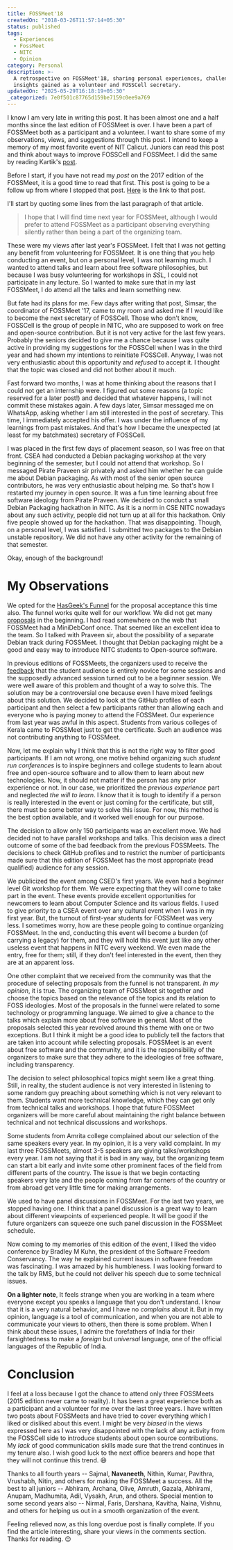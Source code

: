 ```yaml
---
title: FOSSMeet'18
createdOn: "2018-03-26T11:57:14+05:30"
status: published
tags:
  - Experiences
  - FossMeet
  - NITC
  - Opinion
category: Personal
description: >-
  A retrospective on FOSSMeet'18, sharing personal experiences, challenges, and
  insights gained as a volunteer and FOSSCell secretary.
updatedOn: "2025-05-29T16:18:19+05:30"
_categorized: 7e0f501c87765d159be7159c0ee9a769
---
```


I know I am very late in writing this post. It has been almost one and a half
months since the last edition of FOSSMeet is over. I have been a part of
FOSSMeet both as a participant and a volunteer. I want to share some of my
observations, views, and suggestions through this post. I intend to keep a
memory of my most favorite event of NIT Calicut. Juniors can read this post and
think about ways to improve FOSSCell and FOSSMeet. I did the same by reading
Kartik's
[post](http://techglider.in/post/2013/04/14/of-fossmeets-at-nit-calicut/).

Before I start, if you have not read my _post_ on the 2017 edition of the
FOSSMeet, it is a good time to read that first. This post is going to be a
follow up from where I stopped that post. [Here](/notes/fossmeet-17/) is the link
to that post.

I'll start by quoting some lines from the last paragraph of that article.

> I hope that I will find time next year for FOSSMeet, although I would prefer
> to attend FOSSMeet as a participant observing everything silently rather than
> being a part of the organizing team.

These were my views after last year's FOSSMeet. I felt that I was not getting
any benefit from volunteering for FOSSMeet. It is one thing that you help
conducting an event, but on a personal level, I was not learning much. I wanted
to attend talks and learn about free software philosophies, but because I was
busy volunteering for workshops in _SSL_, I could not participate in any
lecture. So I wanted to make sure that in my last FOSSMeet, I do attend all the
talks and learn something new.

But fate had its plans for me. Few days after writing that post, Simsar, the
coordinator of FOSSMeet '17, came to my room and asked me if I would like to
become the next secretary of FOSSCell. Those who don't know, FOSSCell is the
group of people in NITC, who are supposed to work on free and open-source
contribution. But it is not very active for the last few years. Probably the
seniors decided to give me a chance because I was quite active in providing my
suggestions for the FOSSCell when I was in the third year and had shown my
intentions to reinitiate FOSSCell. Anyway, I was not very enthusiastic about
this opportunity and _refused_ to accept it. I thought that the topic was closed
and did not bother about it much.

Fast forward two months, I was at home thinking about the reasons that I could
not get an internship were. I figured out some reasons (a topic reserved for a
later post!) and decided that whatever happens, I will not commit these mistakes
again. A few days later, Simsar messaged me on WhatsApp, asking whether I am
still interested in the post of secretary. This time, I immediately accepted his
offer. I was under the influence of my learnings from past mistakes. And that's
how I became the unexpected (at least for my batchmates) secretary of FOSSCell.

I was placed in the first few days of placement season, so I was free on that
front. CSEA had conducted a Debian packaging workshop at the very beginning of
the semester, but I could not attend that workshop. So I messaged Pirate Praveen
sir privately and asked him whether he can guide me about Debian packaging. As
with most of the senior open source contributors, he was very enthusiastic about
helping me. So that's how I restarted my journey in open source. It was a fun
time learning about free software ideology from Pirate Praveen. We decided to
conduct a small Debian Packaging hackathon in NITC. As it is a norm in CSE NITC
nowadays about any such activity, people did not turn up at all for this
hackathon. Only five people showed up for the hackathon. That was disappointing.
Though, on a personal level, I was satisfied. I submitted two packages to the
Debian unstable repository. We did not have any other activity for the remaining
of that semester.

Okay, enough of the background!

# My Observations

We opted for the [HasGeek's Funnel](https://talkfunnel.com/) for the proposal
acceptance this time also. The funnel works quite well for our workflow. We did
not get many [proposals](https://fossmeet-nitc.talkfunnel.com/2018/) in the
beginning. I had read somewhere on the web that FOSSMeet had a MiniDebConf once.
That seemed like an excellent idea to the team. So I talked with Praveen sir,
about the possibility of a separate Debian track during FOSSMeet. I thought that
Debian packaging might be a good and easy way to introduce NITC students to
Open-source software.

In previous editions of FOSSMeets, the organizers used to receive the
[feedback](http://techglider.in/post/2013/04/14/of-fossmeets-at-nit-calicut/)
that the student audience is entirely novice for some sessions and the
supposedly advanced session turned out to be a beginner session. We were well
aware of this problem and thought of a way to solve this. The solution may be a
controversial one because even I have mixed feelings about this solution. We
decided to look at the GitHub profiles of each participant and then select a few
participants rather than allowing each and everyone who is paying money to
attend the FOSSMeet. Our experience from last year was awful in this aspect.
Students from various colleges of Kerala came to FOSSMeet just to get the
certificate. Such an audience was not contributing anything to FOSSMeet.

Now, let me explain why I think that this is not the right way to filter good
participants. If I am not wrong, one motive behind organizing such _student run
conferences_ is to inspire beginners and college students to learn about free
and open-source software and to allow them to learn about new technologies. Now,
it should not matter if the person has any prior experience or not. In our case,
we prioritized the _previous experience_ part and neglected _the will to learn_.
I know that it is tough to identify if a person is really interested in the
event or just coming for the certificate, but still, there must be some better
way to solve this issue. For now, this method is the best option available, and
it worked well enough for our purpose.

The decision to allow only 150 participants was an excellent move. We had
decided not to have parallel workshops and talks. This decision was a direct
outcome of some of the bad feedback from the previous FOSSMeets. The decisions
to check GitHub profiles and to restrict the number of participants made sure
that this edition of FOSSMeet has the most appropriate (read qualified) audience
for any session.

We publicized the event among CSED's first years. We even had a beginner level
Git workshop for them. We were expecting that they will come to take part in the
event. These events provide excellent opportunities for newcomers to learn about
Computer Science and its various fields. I used to give priority to a CSEA event
over any cultural event when I was in my first year. But, the turnout of
first-year students for FOSSMeet was very less. I sometimes worry, how are these
people going to continue organizing FOSSMeet. In the end, conducting this event
will become a burden (of carrying a legacy) for them, and they will hold this
event just like any other useless event that happens in NITC every weekend. We
even made the entry, free for them; still, if they don't feel interested in the
event, then they are at an apparent loss.

One other complaint that we received from the community was that the procedure
of selecting proposals from the funnel is not transparent. _In my opinion_, it
is true. The organizing team of FOSSMeet sit together and choose the topics
based on the relevance of the topics and its relation to FOSS ideologies. Most
of the proposals in the funnel were related to some technology or programming
language. We aimed to give a chance to the talks which explain more about free
software in general. Most of the proposals selected this year revolved around
this theme with one or two exceptions. But I think it might be a good idea to
publicly tell the factors that are taken into account while selecting proposals.
FOSSMeet is an event about free software and the community, and it is the
responsibility of the organizers to make sure that they adhere to the ideologies
of free software, including transparency.

The decision to select philosophical topics might seem like a great thing.
Still, in reality, the student audience is not very interested in listening to
some random guy preaching about something which is not very relevant to them.
Students want more technical knowledge, which they can get only from technical
talks and workshops. I hope that future FOSSMeet organizers will be more careful
about maintaining the right balance between technical and not technical
discussions and workshops.

Some students from Amrita college complained about our selection of the same
speakers every year. In my opinion, it is a very valid complaint. In my last
three FOSSMeets, almost 3-5 speakers are giving talks/workshops every year. I am
not saying that it is bad in any way, but the organizing team can start a bit
early and invite some other prominent faces of the field from different parts of
the country. The issue is that we begin contacting speakers very late and the
people coming from far corners of the country or from abroad get very little
time for making arrangements.

We used to have panel discussions in FOSSMeet. For the last two years, we
stopped having one. I think that a panel discussion is a great way to learn
about different viewpoints of experienced people. It will be good if the future
organizers can squeeze one such panel discussion in the FOSSMeet schedule.

Now coming to my memories of this edition of the event, I liked the video
conference by Bradley M Kuhn, the president of the Software Freedom Conservancy.
The way he explained current issues in software freedom was fascinating. I was
amazed by his humbleness. I was looking forward to the talk by RMS, but he could
not deliver his speech due to some technical issues.

**On a lighter note**, It feels strange when you are working in a team where
everyone except you speaks a language that you don't understand. I know that it
is a very natural behavior, and I have no _complains_ about it. But in my
opinion, language is a tool of communication, and when you are not able to
communicate your views to others, then there is some problem. When I think about
these issues, I admire the forefathers of India for their farsightedness to make
a _foreign_ but _universal_ language, one of the official languages of the
Republic of India.

# Conclusion

I feel at a loss because I got the chance to attend only three FOSSMeets (2015
edition never came to reality). It has been a great experience both as a
participant and a volunteer for me over the last three years. I have written two
posts about FOSSMeets and have tried to cover everything which I liked or
disliked about this event. I might be very _biased_ in the views expressed here
as I was very disappointed with the lack of any activity from the FOSSCell side
to introduce students about open source contributions. My _lack_ of good
communication skills made sure that the trend continues in my tenure also. I
wish good luck to the next office bearers and hope that they will not continue
this trend. 😄

Thanks to all fourth years -- Sajmal, **Navaneeth**, Nithin, Kumar, Pavithra,
Vrushabh, Nitin, and others for making the FOSSMeet a success. All the best to
all juniors -- Abhiram, Archana, Olive, Amruth, Gazala, Abhirami, Anupam,
Madhumita, Adil, Vysakh, Arun, and others. Special mention to some second years
also -- Nirmal, Faris, Darshana, Kavitha, Naina, Vishnu, and others for helping
us out in a smooth organization of the event.

Feeling relieved now, as this long overdue post is finally complete. If you find
the article interesting, share your views in the comments section. Thanks for
reading. 😌
